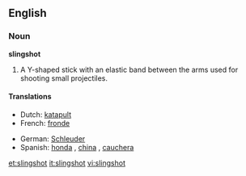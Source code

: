 ==English==

===Noun===
'''slingshot'''

# A Y-shaped stick with an elastic band between the arms used for shooting small projectiles.

====Translations====
{{trans-top|Y-shaped stick}}
*Dutch: [[katapult]] {{m}}
*French: [[fronde]] {{f}}
{{trans-mid}}
*German: [[Schleuder]] {{f}}
*Spanish: [[honda]] {{f}}, [[china]] {{f}} {{italbrac|Venezuela}},  [[cauchera]] {{f}} {{italbrac|Colombia}} 
{{trans-bottom}}

[[et:slingshot]]
[[it:slingshot]]
[[vi:slingshot]]